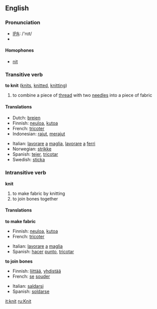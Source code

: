 ==English==

===Pronunciation===
*[[w:IPA|IPA]]: /'nɪt/
*{{audio|en-uk-knit.ogg|Audio (UK)}}

====Homophones====
*[[nit]]

===Transitive verb===
'''to knit''' ([[knits]], [[knitted]], [[knitting]])

# to combine a piece of [[thread]] with two [[needle]]s into a piece of fabric

====Translations====
{{top}}
*Dutch: [[breien]]
*Finnish: [[neuloa]], [[kutoa]]
*French: [[tricoter]]
*Indonesian: [[rajut]], [[rajut|merajut]]
{{mid}}
*Italian: [[lavorare]] [[a]] [[maglia]], [[lavorare]] [[a]] [[ferri]]
*Norwegian: [[strikke]]
*Spanish: [[tejer]], [[tricotar]]
*Swedish: [[sticka]]
{{bottom}}

===Intransitive verb===
'''knit'''

# to make fabric by knitting
# to join bones together

====Translations====
'''to make fabric'''
{{top}}
*Finnish: [[neuloa]], [[kutoa]]
*French: [[tricoter]] 
{{mid}}
*Italian: [[lavorare]] [[a]] [[maglia]]
*Spanish: [[hacer]] [[punto]], [[tricotar]]
{{bottom}}

'''to join bones'''
{{top}}
*Finnish: [[liittää]], [[yhdistää]]
*French: [[se]] [[souder]]
{{mid}}
*Italian: [[saldarsi]]
*Spanish: [[soldarse]]
{{bottom}}

[[it:knit]]
[[ru:Knit]]
